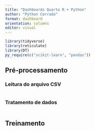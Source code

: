 ```yaml
---
title: "Dashboards Quarto R + Python"
author: "Python Cerrado"
format: dashboard
orientation: columns
editor: visual
---
```


```r
library(tidyverse)
library(reticulate)
library(DT)
py_require(c("scikit-learn", "pandas"))
```

## Pré-processamento

### Leitura do arquivo CSV

```r

```

### Tratamento de dados

```r

```

## Treinamento

```python

```

```r

```
